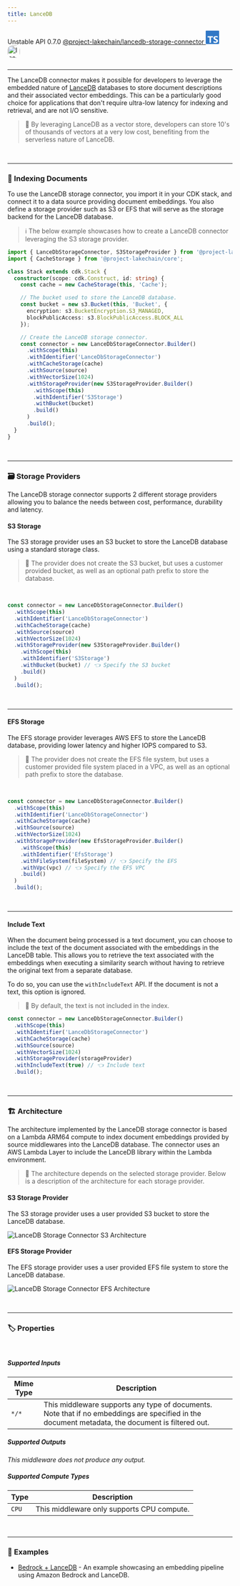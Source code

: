 ```yaml
---
title: LanceDB
---
```



<span title="Label: Pro" data-view-component="true" class="Label Label--api text-uppercase">
  Unstable API
</span>
<span title="Label: Pro" data-view-component="true" class="Label Label--version text-uppercase">
  0.7.0
</span>
<span title="Label: Pro" data-view-component="true" class="Label Label--package">
  <a target="_blank" href="https://www.npmjs.com/package/@project-lakechain/lancedb-storage-connector">
    @project-lakechain/lancedb-storage-connector
  </a>
</span>
<span class="language-icon">
  <svg role="img" viewBox="0 0 24 24" width="30" xmlns="http://www.w3.org/2000/svg" style="fill: #3178C6;"><title>TypeScript</title><path d="M1.125 0C.502 0 0 .502 0 1.125v21.75C0 23.498.502 24 1.125 24h21.75c.623 0 1.125-.502 1.125-1.125V1.125C24 .502 23.498 0 22.875 0zm17.363 9.75c.612 0 1.154.037 1.627.111a6.38 6.38 0 0 1 1.306.34v2.458a3.95 3.95 0 0 0-.643-.361 5.093 5.093 0 0 0-.717-.26 5.453 5.453 0 0 0-1.426-.2c-.3 0-.573.028-.819.086a2.1 2.1 0 0 0-.623.242c-.17.104-.3.229-.393.374a.888.888 0 0 0-.14.49c0 .196.053.373.156.529.104.156.252.304.443.444s.423.276.696.41c.273.135.582.274.926.416.47.197.892.407 1.266.628.374.222.695.473.963.753.268.279.472.598.614.957.142.359.214.776.214 1.253 0 .657-.125 1.21-.373 1.656a3.033 3.033 0 0 1-1.012 1.085 4.38 4.38 0 0 1-1.487.596c-.566.12-1.163.18-1.79.18a9.916 9.916 0 0 1-1.84-.164 5.544 5.544 0 0 1-1.512-.493v-2.63a5.033 5.033 0 0 0 3.237 1.2c.333 0 .624-.03.872-.09.249-.06.456-.144.623-.25.166-.108.29-.234.373-.38a1.023 1.023 0 0 0-.074-1.089 2.12 2.12 0 0 0-.537-.5 5.597 5.597 0 0 0-.807-.444 27.72 27.72 0 0 0-1.007-.436c-.918-.383-1.602-.852-2.053-1.405-.45-.553-.676-1.222-.676-2.005 0-.614.123-1.141.369-1.582.246-.441.58-.804 1.004-1.089a4.494 4.494 0 0 1 1.47-.629 7.536 7.536 0 0 1 1.77-.201zm-15.113.188h9.563v2.166H9.506v9.646H6.789v-9.646H3.375z"/></svg>
</span>
<span class="language-icon" style="margin-right: 10px">
  <a target="_blank" href="https://lancedb.github.io/lancedb/">
    <Image width="28" src={icon} alt="Icon" style="border-radius: 40%" />
  </a>
</span>
<div style="margin-top: 26px"></div>

---

The LanceDB connector makes it possible for developers to leverage the embedded nature of [LanceDB](https://lancedb.github.io/lancedb/) databases to store document descriptions and their associated vector embeddings.
This can be a particularly good choice for applications that don't require ultra-low latency for indexing and retrieval, and are not I/O sensitive.

> 💁 By leveraging LanceDB as a vector store, developers can store 10's of thousands of vectors at a very low cost, benefiting from the serverless nature of LanceDB.

<br />

---

### 💾 Indexing Documents

To use the LanceDB storage connector, you import it in your CDK stack, and connect it to a data source providing document embeddings.
You also define a storage provider such as S3 or EFS that will serve as the storage backend for the LanceDB database.

> ℹ️ The below example showcases how to create a LanceDB connector leveraging the S3 storage provider.

```typescript
import { LanceDbStorageConnector, S3StorageProvider } from '@project-lakechain/lancedb-storage-connector';
import { CacheStorage } from '@project-lakechain/core';

class Stack extends cdk.Stack {
  constructor(scope: cdk.Construct, id: string) {
    const cache = new CacheStorage(this, 'Cache');

    // The bucket used to store the LanceDB database.
    const bucket = new s3.Bucket(this, 'Bucket', {
      encryption: s3.BucketEncryption.S3_MANAGED,
      blockPublicAccess: s3.BlockPublicAccess.BLOCK_ALL
    });

    // Create the LanceDB storage connector.
    const connector = new LanceDbStorageConnector.Builder()
      .withScope(this)
      .withIdentifier('LanceDbStorageConnector')
      .withCacheStorage(cache)
      .withSource(source)
      .withVectorSize(1024)
      .withStorageProvider(new S3StorageProvider.Builder()
        .withScope(this)
        .withIdentifier('S3Storage')
        .withBucket(bucket)
        .build()
      )
      .build();
  }
}
```

<br />

---

### 🗃️ Storage Providers

The LanceDB storage connector supports 2 different storage providers allowing you to balance the needs between cost, performance, durability and latency.

#### S3 Storage

The S3 storage provider uses an S3 bucket to store the LanceDB database using a standard storage class.

> 💁 The provider does not create the S3 bucket, but uses a customer provided bucket, as well as an optional path prefix to store the database.

<br />

```typescript
const connector = new LanceDbStorageConnector.Builder()
  .withScope(this)
  .withIdentifier('LanceDbStorageConnector')
  .withCacheStorage(cache)
  .withSource(source)
  .withVectorSize(1024)
  .withStorageProvider(new S3StorageProvider.Builder()
    .withScope(this)
    .withIdentifier('S3Storage')
    .withBucket(bucket) // 👈 Specify the S3 bucket
    .build()
  )
  .build();
```

<br />

---

#### EFS Storage

The EFS storage provider leverages AWS EFS to store the LanceDB database, providing lower latency and higher IOPS compared to S3.

> 💁 The provider does not create the EFS file system, but uses a customer provided file system placed in a VPC, as well as an optional path prefix to store the database.

<br />

```typescript
const connector = new LanceDbStorageConnector.Builder()
  .withScope(this)
  .withIdentifier('LanceDbStorageConnector')
  .withCacheStorage(cache)
  .withSource(source)
  .withVectorSize(1024)
  .withStorageProvider(new EfsStorageProvider.Builder()
    .withScope(this)
    .withIdentifier('EfsStorage')
    .withFileSystem(fileSystem) // 👈 Specify the EFS
    .withVpc(vpc) // 👈 Specify the EFS VPC
    .build()
  )
  .build();
```

<br />

---

#### Include Text

When the document being processed is a text document, you can choose to include the text of the document associated with the embeddings in the LanceDB table.
This allows you to retrieve the text associated with the embeddings when executing a similarity search without having to retrieve the original text from a separate database.

To do so, you can use the `withIncludeText` API. If the document is not a text, this option is ignored.

> 💁 By default, the text is not included in the index.

```typescript
const connector = new LanceDbStorageConnector.Builder()
  .withScope(this)
  .withIdentifier('LanceDbStorageConnector')
  .withCacheStorage(cache)
  .withSource(source)
  .withVectorSize(1024)
  .withStorageProvider(storageProvider)
  .withIncludeText(true) // 👈 Include text
  .build();
```

<br />

---

### 🏗️ Architecture

The architecture implemented by the LanceDB storage connector is based on a Lambda ARM64 compute to index document embeddings provided by source middlewares into the LanceDB database.
The connector uses an AWS Lambda Layer to include the LanceDB library within the Lambda environment.

> 💁 The architecture depends on the selected storage provider. Below is a description of the architecture for each storage provider.

#### S3 Storage Provider

The S3 storage provider uses a user provided S3 bucket to store the LanceDB database.

![LanceDB Storage Connector S3 Architecture](../../../assets/lancedb-storage-connector-s3-architecture.png)

#### EFS Storage Provider

The EFS storage provider uses a user provided EFS file system to store the LanceDB database.

![LanceDB Storage Connector EFS Architecture](../../../assets/lancedb-storage-connector-efs-architecture.png)

<br />

---

### 🏷️ Properties

<br />

##### Supported Inputs

|  Mime Type  | Description |
| ----------- | ----------- |
| `*/*` | This middleware supports any type of documents. Note that if no embeddings are specified in the document metadata, the document is filtered out. |

##### Supported Outputs

*This middleware does not produce any output.*

##### Supported Compute Types

| Type  | Description |
| ----- | ----------- |
| `CPU` | This middleware only supports CPU compute. |

<br />

---

### 📖 Examples

- [Bedrock + LanceDB](https://github.com/awslabs/project-lakechain/tree/main/examples/simple-pipelines/embedding-pipelines/bedrock-lancedb-pipeline) - An example showcasing an embedding pipeline using Amazon Bedrock and LanceDB.
